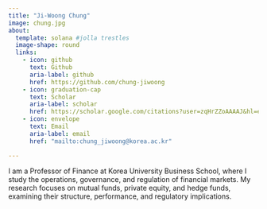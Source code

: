 ```yaml
---
title: "Ji-Woong Chung"
image: chung.jpg
about:
  template: solana #jolla trestles
  image-shape: round
  links:
    - icon: github
      text: Github
      aria-label: github
      href: https://github.com/chung-jiwoong
    - icon: graduation-cap
      text: Scholar
      aria-label: scholar
      href: https://scholar.google.com/citations?user=zqHrZZoAAAAJ&hl=en
    - icon: envelope
      text: Email
      aria-label: email
      href: "mailto:chung_jiwoong@korea.ac.kr"

---
```


I am a Professor of Finance at Korea University Business School, where I study the operations, governance, and regulation of financial markets. My research focuses on mutual funds, private equity, and hedge funds, examining their structure, performance, and regulatory implications. 